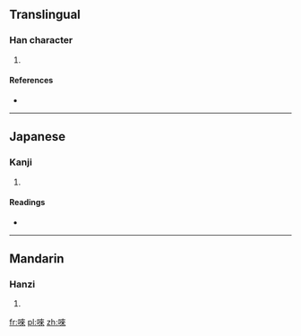 ==Translingual==

===Han character===
{{Han char|rn=30|rad=口|as=08|sn=11|four=6409<sub>8</sub>|canj=口木人人 (RDOO)|ids=⿰[[口]][[來]]}}

# {{defn|Han|sort=口08}}

====References====
* {{Han ref|kx=0194.080|dkj=03779|dj=0414.140|hdz=10637.090|uh=553B|ud=21819|bh=D4A8|bd=54440}}

----

==Japanese==

===Kanji===
{{ja-kanji|grade=|rs=口08}}

# {{defn|lang=ja|sort=口08}}

====Readings====
* {{ja-readings|on=[[らい]] (rai)|kun=[[うたう]] (utau)}}

----

==Mandarin==

===Hanzi===
{{cmn-hanzi|pin=[[lǎi]] ([[lai3]])|wg=lai<sup>3</sup>}}

# {{defn|lang=cmn|sort=口08}}

[[fr:唻]]
[[pl:唻]]
[[zh:唻]]
